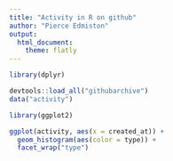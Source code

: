 ```yaml
---
title: "Activity in R on github"
author: "Pierce Edmiston"
output:
  html_document:
    theme: flatly
---
```


```r
library(dplyr)

devtools::load_all("githubarchive")
data("activity")

library(ggplot2)

ggplot(activity, aes(x = created_at)) +
  geom_histogram(aes(color = type)) +
  facet_wrap("type")
```
